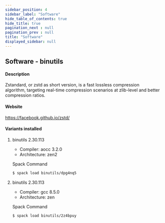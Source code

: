 ```yaml
---
sidebar_position: 4
sidebar_label: "Software"
hide_table_of_contents: true
hide_title: true
pagination_next : null
pagination_prev : null
title: "Software"
displayed_sidebar: null
---
```


## Software - binutils


#### Description
Zstandard, or zstd as short version, is a fast lossless compression algorithm, targeting real-time compression scenarios at zlib-level and better compression ratios.

#### Website
https://facebook.github.io/zstd/

#### Variants installed

1. binutils 2.30.113

    - Compiler: aocc 3.2.0
    - Architecture: zen2

    Spack Command
    ```bash
    $ spack load binutils/dpg4nq5
    ```

2. binutils 2.30.113

    - Compiler: gcc 8.5.0
    - Architecture: zen

    Spack Command
    ```bash
    $ spack load binutils/2z4bpuy
    ```
